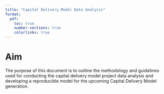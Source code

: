 ```yaml
---
title: "Capital Delivery Model Data Analysis"
format:
  pdf:
    toc: true
    number-sections: true
    colorlinks: true
---
```


# Aim

The purpose of this document is to outline the methodology and guidelines used for conducting the capital delivery model project data analysis and developing a reproducible model for the upcoming Capital Delivery Model generation.
